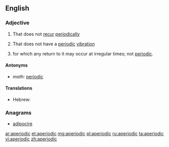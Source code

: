 ==English==

===Adjective===
{{en-adj}}

# That does not [[recur]] [[periodically]]
# {{context|physics|lang=en}} That does not have a [[periodic]] [[vibration]]
# {{context|mathematics|stochastic processes|of a [[state]]|lang=en}} for which any return to it may occur at irregular times; not [[periodic]].

====Antonyms====
* ''math:'' [[periodic]]

====Translations====
{{trans-top|math: of a state}}
* Hebrew: {{t|he|לא מחזורי|tr=ló machzorí}}
{{trans-mid}}
{{trans-bottom}}

===Anagrams===
* [[adipocire#English|adipocire]]

[[ar:aperiodic]]
[[et:aperiodic]]
[[mg:aperiodic]]
[[pl:aperiodic]]
[[ru:aperiodic]]
[[ta:aperiodic]]
[[vi:aperiodic]]
[[zh:aperiodic]]